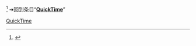 {{LSR
|article=QuickTime
|latest_release_version=7.7.9
|latest_release_date={{release date and age|2016|01|07}}
}}<ref name="announce latest">{{Cite web
  | url          = http://support.apple.com/kb/HT205638
  | title        = About the security content of QuickTime 7.7.9
}}</ref>
<noinclude> 
<noinclude>
➔回到条目“'''[[QuickTime]]'''”
[[Category:最新穩定版模板|QuickTime]]
</noinclude>